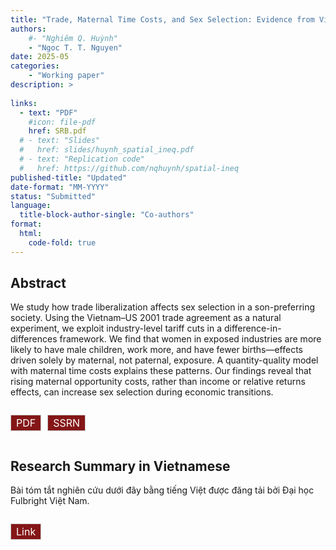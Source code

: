 ```yaml
---
title: "Trade, Maternal Time Costs, and Sex Selection: Evidence from Vietnam"
authors:
    #- "Nghiêm Q. Huỳnh"
    - "Ngoc T. T. Nguyen"
date: 2025-05           
categories: 
    - "Working paper"
description: >
  
links:
  - text: "PDF"
    #icon: file-pdf
    href: SRB.pdf
  # - text: "Slides"
  #   href: slides/huynh_spatial_ineq.pdf
  # - text: "Replication code"
  #   href: https://github.com/nqhuynh/spatial‑ineq
published-title: "Updated"
date-format: "MM-YYYY"
status: "Submitted" 
language: 
  title-block-author-single: "Co-authors"
format:
  html:
    code-fold: true
---
```


## Abstract

We study how trade liberalization affects sex selection in a son-preferring society. Using the Vietnam–US 2001 trade agreement as a natural experiment, we exploit industry-level tariff cuts in a difference-in-differences framework. We find that women in exposed industries are more likely to have male children, work more, and have fewer births—effects driven solely by maternal, not paternal, exposure. A quantity-quality model with maternal time costs explains these patterns. Our findings reveal that rising maternal opportunity costs, rather than income or relative returns effects, can increase sex selection during economic transitions.


::: {style="margin-bottom: 1rem; display: flex; gap: 10px;"}
<a href="SRB.pdf" target="_blank" style="display: inline-block; padding: 2px 8px; border: 1px solid #ccc; text-decoration: none; font-size: 1rem; color: white; background-color: #841617; text-transform: uppercase;">PDF</a>

<a href="https://papers.ssrn.com/sol3/papers.cfm?abstract_id=4582123" target="_blank" style="display: inline-block; padding: 2px 8px; border: 1px solid #ccc; text-decoration: none; font-size: 1rem; color: white; background-color: #841617; text-transform: uppercase;">SSRN</a>
:::

## Research Summary in Vietnamese 

Bài tóm tắt nghiên cứu dưới đây bằng tiếng Việt được đăng tải bởi Đại học Fulbright Việt Nam.

::: {style="margin-bottom: 1rem; display: flex; gap: 10px;"}
<a href="https://fsppm.fulbright.edu.vn/vn/tin-tuc-su-kien/tin-tuc-fsppm/moi-lien-ket-giua-thuong-mai-quoc-te-va-ty-le-gioi-tinh-tai-viet-nam/?fbclid=IwY2xjawK-sQBleHRuA2FlbQIxMQABHrdnfUbCqXwge8jYYFSQ2XRQJRvq0lhTOikjJ9yniSC_PX7fQCpl2bzVdiv5_aem_8Fpxi3WNIa0huxFQlCO04Q" target="_blank" style="display: inline-block; padding: 2px 8px; border: 1px solid #ccc; text-decoration: none; font-size: 1rem; color: white; background-color: #841617;">Link</a>
:::